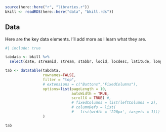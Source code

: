 
```r

source(here::here("r", "libraries.r"))
bkill <- readRDS(here::here("data", "bkill.rds"))

```

## Data

Here are the key data elements. I'll add more as I learn what they are.

```r
#| include: true

tabdata <- bkill %>%
  select(date, streamid, stream, stabbr, locid, locdesc, latitude, longitude, hbi, ept_rich, pma)

tab <- datatable(tabdata,
                 rownames=FALSE,
                 filter = "top", 
                 # extensions = c("Buttons","FixedColumns"),
                 options=list(pageLength = 10, 
                              autoWidth = TRUE,
                              scrollX = TRUE) #,
                              # fixedColumns = list(leftColumns = 2),
                              # columnDefs = list(
                              #   list(width = '220px', targets = 1)))
                 ) 

tab

```


